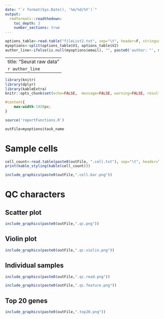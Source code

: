 ```yaml
---
date: "`r format(Sys.Date(), '%m/%d/%Y')`"
output: 
  rmdformats::readthedown:
    toc_depth: 3
    number_sections: true
---
```


```r
options_table<-read.table("fileList2.txt", sep="\t", header=F, stringsAsFactors = F)
myoptions<-split(options_table$V1, options_table$V2)
author_line<-ifelse(is.null(myoptions$email), "", paste0('author: "', myoptions$email, '"'))
```

---
title: "Seurat raw data"
`r author_line`
---

```r
library(knitr)
library(dplyr)
library(kableExtra)
knitr::opts_chunk$set(echo=FALSE,  message=FALSE, warning=FALSE, results = 'asis', fig.width=7, fig.height = 7,tidy = TRUE, tidy.opts = list(comment = FALSE))
```

```css
#content{
    max-width:1920px;
}
```

```r
source('reportFunctions.R')

outFile=myoptions$task_name
```

# Sample cells

```r
cell_count<-read.table(paste0(outFile, ".cell.txt"), sep="\t", header=T)
print(kable_styling(kable(cell_count)))
```

```r
include_graphics(paste0(outFile,".cell.bar.png"))
```

# QC characters

## Scatter plot

```r
include_graphics(paste0(outFile,".qc.png"))
```

## Violin plot

```r
include_graphics(paste0(outFile,".qc.violin.png"))
```

## Individual samples

```r
include_graphics(paste0(outFile,".qc.read.png"))
```

```r
include_graphics(paste0(outFile,".qc.feature.png"))
```

## Top 20 genes

```r
include_graphics(paste0(outFile,".top20.png"))
```
